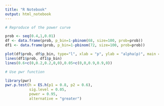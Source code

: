 ```yaml
---
title: "R Notebook"
output: html_notebook
---
```



```r
# Reproduce of the power curve

prob <- seq(0.4,1,0.01)
df <- data.frame(prob, p_bin=1-pbinom(68, size=100, prob=prob))
df1 <- data.frame(prob, p_bin=1-pbinom(72, size=100, prob=prob))

plot(df$prob, df$p_bin, type="l", xlab = "p", ylab = "alpha(p)", main = "Power Curve")
lines(df1$prob, df1$p_bin)
lines(0.6+c(0,0.2,0.2,0,0),0.05+c(0,0,0.9,0.9,0))
```
```r
# Use pwr function

library(pwr)
pwr.p.test(h = ES.h(p1 = 0.8, p2 = 0.6),
           sig.level = 0.05,
           power = 0.95,
           alternative = "greater")
```

